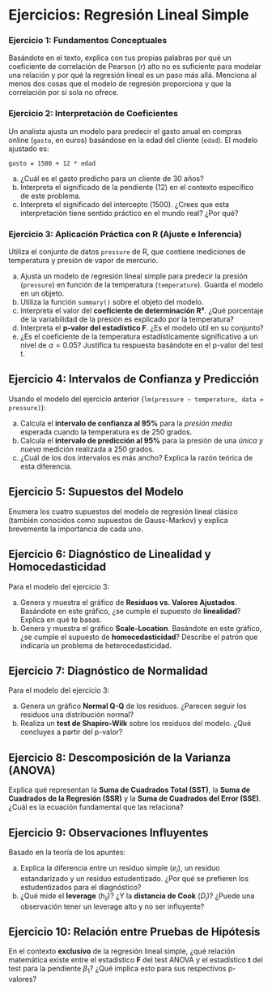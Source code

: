 # Ejercicios: Regresión Lineal Simple

### Ejercicio 1: Fundamentos Conceptuales

Basándote en el texto, explica con tus propias palabras por qué un coeficiente de correlación de Pearson ($r$) alto no es suficiente para modelar una relación y por qué la regresión lineal es un paso más allá. Menciona al menos dos cosas que el modelo de regresión proporciona y que la correlación por sí sola no ofrece. 



### Ejercicio 2: Interpretación de Coeficientes

Un analista ajusta un modelo para predecir el gasto anual en compras online (`gasto`, en euros) basándose en la edad del cliente (`edad`). El modelo ajustado es:

`gasto = 1500 + 12 * edad`

a) ¿Cuál es el gasto predicho para un cliente de 30 años?
b) Interpreta el significado de la pendiente (12) en el contexto específico de este problema. 
c) Interpreta el significado del intercepto (1500). ¿Crees que esta interpretación tiene sentido práctico en el mundo real? ¿Por qué? 

### Ejercicio 3: Aplicación Práctica con R (Ajuste e Inferencia)

Utiliza el conjunto de datos `pressure` de R, que contiene mediciones de temperatura y presión de vapor de mercurio.

a) Ajusta un modelo de regresión lineal simple para predecir la presión (`pressure`) en función de la temperatura (`temperature`). Guarda el modelo en un objeto.
b) Utiliza la función `summary()` sobre el objeto del modelo.
c) Interpreta el valor del **coeficiente de determinación R²**. ¿Qué porcentaje de la variabilidad de la presión es explicado por la temperatura? 
d) Interpreta el **p-valor del estadístico F**. ¿Es el modelo útil en su conjunto? 
e) ¿Es el coeficiente de la temperatura estadísticamente significativo a un nivel de $\alpha = 0.05$? Justifica tu respuesta basándote en el p-valor del test t. 


## Ejercicio 4: Intervalos de Confianza y Predicción

Usando el modelo del ejercicio anterior (`lm(pressure ~ temperature, data = pressure)`):

a) Calcula el **intervalo de confianza al 95%** para la *presión media* esperada cuando la temperatura es de 250 grados. 
b) Calcula el **intervalo de predicción al 95%** para la presión de una *única y nueva* medición realizada a 250 grados. 
c) ¿Cuál de los dos intervalos es más ancho? Explica la razón teórica de esta diferencia.



## Ejercicio 5: Supuestos del Modelo

Enumera los cuatro supuestos del modelo de regresión lineal clásico (también conocidos como supuestos de Gauss-Markov) y explica brevemente la importancia de cada uno.

## Ejercicio 6: Diagnóstico de Linealidad y Homocedasticidad

Para el modelo del ejercicio 3:

a) Genera y muestra el gráfico de **Residuos vs. Valores Ajustados**. Basándote en este gráfico, ¿se cumple el supuesto de **linealidad**? Explica en qué te basas.
b) Genera y muestra el gráfico **Scale-Location**. Basándote en este gráfico, ¿se cumple el supuesto de **homocedasticidad**? Describe el patrón que indicaría un problema de heterocedasticidad.

## Ejercicio 7: Diagnóstico de Normalidad

Para el modelo del ejercicio 3:

a) Genera un gráfico **Normal Q-Q** de los residuos. ¿Parecen seguir los residuos una distribución normal?
b) Realiza un **test de Shapiro-Wilk** sobre los residuos del modelo. ¿Qué concluyes a partir del p-valor? 

## Ejercicio 8: Descomposición de la Varianza (ANOVA)

Explica qué representan la **Suma de Cuadrados Total (SST)**, la **Suma de Cuadrados de la Regresión (SSR)** y la **Suma de Cuadrados del Error (SSE)**. ¿Cuál es la ecuación fundamental que las relaciona? 

## Ejercicio 9: Observaciones Influyentes

Basado en la teoría de los apuntes:

a) Explica la diferencia entre un residuo simple ($e_i$), un residuo estandarizado y un residuo estudentizado. ¿Por qué se prefieren los estudentizados para el diagnóstico? 
b) ¿Qué mide el **leverage** ($h_{ii}$)? ¿Y la **distancia de Cook** ($D_i$)? ¿Puede una observación tener un leverage alto y no ser influyente?

## Ejercicio 10: Relación entre Pruebas de Hipótesis

En el contexto **exclusivo** de la regresión lineal simple, ¿qué relación matemática existe entre el estadístico **F** del test ANOVA y el estadístico **t** del test para la pendiente $\beta_1$? ¿Qué implica esto para sus respectivos p-valores?